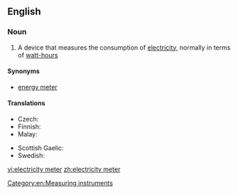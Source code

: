 ==English==

===Noun===
{{wikipedia}}
{{en-noun|head=[[electricity]] [[meter]]}}

# A device that measures the consumption of [[electricity]], normally in terms of [[watt-hour]]s

====Synonyms====
* [[energy meter]]

====Translations====
{{trans-top|a device that measures the consumption of electricity}}
* Czech: {{t|cs|elektroměr|m}}
* Finnish: {{t+|fi|sähkömittari}}
* Malay: {{t|ms|meter keelektrikan}}
{{trans-mid}}
* Scottish Gaelic: {{t|gd|meidheadair-dealain|m}}
* Swedish: {{t|sv|elmätare|c}}
{{trans-bottom}}

[[Category:en:Measuring instruments]]

[[vi:electricity meter]]
[[zh:electricity meter]]